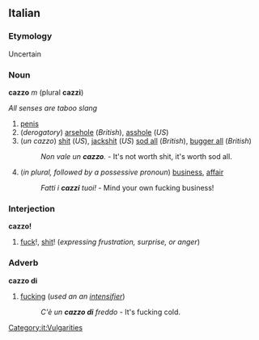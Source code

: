 ==Italian==
===Etymology===
Uncertain
===Noun===
'''cazzo''' ''m'' (plural '''cazzi''')

''All senses are taboo slang''

#[[penis]]
#(''derogatory'') [[arsehole]] (''British''), [[asshole]] (''US'')
#(''un cazzo'') [[shit]] (''US''), [[jackshit]] (''US'') [[sod all]] (''British''), [[bugger all]] (''British'')
#:''Non vale un '''cazzo'''.'' - It's not worth shit, it's worth sod all.
#(''in plural, followed by a possessive pronoun'') [[business]], [[affair]]
#:''Fatti i '''cazzi''' tuoi!'' - Mind your own fucking business!

===Interjection===
'''cazzo!'''
#[[fuck]]!, [[shit]]! (''expressing frustration, surprise, or anger'')

===Adverb===
'''cazzo di'''

#[[fucking]] (''used an an [[intensifier]]'')
#:''C'è un '''cazzo di''' freddo'' - It's fucking cold.

[[Category:it:Vulgarities]]